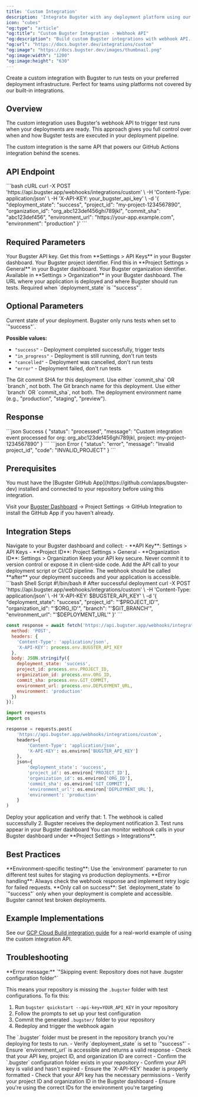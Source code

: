 ```yaml
---
title: 'Custom Integration'
description: 'Integrate Bugster with any deployment platform using our webhook API'
icon: "cubes"
"og:type": "article"
"og:title": "Custom Bugster Integration - Webhook API"
"og:description": "Build custom Bugster integrations with webhook API. Trigger tests from any deployment platform with full control over environments and execution timing."
"og:url": "https://docs.bugster.dev/integrations/custom"
"og:image": "https://docs.bugster.dev/images/thumbnail.png"
"og:image:width": "1200"
"og:image:height": "630"
---
```


Create a custom integration with Bugster to run tests on your preferred deployment infrastructure. Perfect for teams using platforms not covered by our built-in integrations.

## Overview

The custom integration uses Bugster's webhook API to trigger test runs when your deployments are ready. This approach gives you full control over when and how Bugster tests are executed in your deployment pipeline.

<Tip>
The custom integration is the same API that powers our GitHub Actions integration behind the scenes.
</Tip>

## API Endpoint

<RequestExample>
```bash cURL
curl -X POST 'https://api.bugster.app/webhooks/integrations/custom' \
  -H 'Content-Type: application/json' \
  -H 'X-API-KEY: your_bugster_api_key' \
  -d '{
    "deployment_state": "success",
    "project_id": "my-project-1234567890",
    "organization_id": "org_abc123def456ghi789jkl",
    "commit_sha": "abc123def456",
    "environment_url": "https://your-app.example.com",
    "environment": "production"
  }'
```
</RequestExample>

## Required Parameters

<ParamField header="X-API-KEY" type="string" required>
Your Bugster API key. Get this from **Settings > API Keys** in your Bugster dashboard.
</ParamField>

<ParamField body="project_id" type="string" required>
Your Bugster project identifier. Find this in **Project Settings > General** in your Bugster dashboard.
</ParamField>

<ParamField body="organization_id" type="string" required>
Your Bugster organization identifier. Available in **Settings > Organization** in your Bugster dashboard.
</ParamField>

<ParamField body="environment_url" type="string" required>
The URL where your application is deployed and where Bugster should run tests. Required when `deployment_state` is `"success"`.
</ParamField>

## Optional Parameters

<ParamField body="deployment_state" type="string" default="success">
Current state of your deployment. Bugster only runs tests when set to `"success"`.

**Possible values:**
- `"success"` - Deployment completed successfully, trigger tests
- `"in_progress"` - Deployment is still running, don't run tests
- `"cancelled"` - Deployment was cancelled, don't run tests  
- `"error"` - Deployment failed, don't run tests
</ParamField>

<ParamField body="commit_sha" type="string">
The Git commit SHA for this deployment. Use either `commit_sha` OR `branch`, not both.
</ParamField>

<ParamField body="branch" type="string">
The Git branch name for this deployment. Use either `branch` OR `commit_sha`, not both.
</ParamField>

<ParamField body="environment" type="string" default="production">
The deployment environment name (e.g., "production", "staging", "preview").
</ParamField>

## Response

<ResponseExample>
```json Success
{
  "status": "processed",
  "message": "Custom integration event processed for org: org_abc123def456ghi789jkl, project: my-project-1234567890"
}
```
</ResponseExample>

<ResponseExample>
```json Error
{
  "status": "error",
  "message": "Invalid project_id",
  "code": "INVALID_PROJECT"
}
```
</ResponseExample>

## Prerequisites

<Warning>
You must have the [Bugster GitHub App](https://github.com/apps/bugster-dev) installed and connected to your repository before using this integration.
</Warning>

Visit your [Bugster Dashboard](https://app.bugster.dev) → Project Settings → GitHub Integration to install the GitHub App if you haven't already.

## Integration Steps

<Steps>
<Step title="Get your credentials">
Navigate to your Bugster dashboard and collect:
- **API Key**: Settings > API Keys
- **Project ID**: Project Settings > General  
- **Organization ID**: Settings > Organization

<Warning>
Keep your API key secure. Never commit it to version control or expose it in client-side code.
</Warning>
</Step>

<Step title="Add webhook to your deployment pipeline">
Add the API call to your deployment script or CI/CD pipeline. The webhook should be called **after** your deployment succeeds and your application is accessible.

<CodeGroup>
```bash Shell Script
#!/bin/bash
# After successful deployment
curl -X POST 'https://api.bugster.app/webhooks/integrations/custom' \
  -H 'Content-Type: application/json' \
  -H 'X-API-KEY: $BUGSTER_API_KEY' \
  -d '{
    "deployment_state": "success",
    "project_id": "'$PROJECT_ID'",
    "organization_id": "'$ORG_ID'",
    "branch": "'$GIT_BRANCH'",
    "environment_url": "'$DEPLOYMENT_URL'"
  }'
```

```javascript Node.js
const response = await fetch('https://api.bugster.app/webhooks/integrations/custom', {
  method: 'POST',
  headers: {
    'Content-Type': 'application/json',
    'X-API-KEY': process.env.BUGSTER_API_KEY
  },
  body: JSON.stringify({
    deployment_state: 'success',
    project_id: process.env.PROJECT_ID,
    organization_id: process.env.ORG_ID,
    commit_sha: process.env.GIT_COMMIT,
    environment_url: process.env.DEPLOYMENT_URL,
    environment: 'production'
  })
});
```

```python Python
import requests
import os

response = requests.post(
    'https://api.bugster.app/webhooks/integrations/custom',
    headers={
        'Content-Type': 'application/json',
        'X-API-KEY': os.environ['BUGSTER_API_KEY']
    },
    json={
        'deployment_state': 'success',
        'project_id': os.environ['PROJECT_ID'],
        'organization_id': os.environ['ORG_ID'],
        'commit_sha': os.environ['GIT_COMMIT'],
        'environment_url': os.environ['DEPLOYMENT_URL'],
        'environment': 'production'
    }
)
```
</CodeGroup>
</Step>

<Step title="Test the integration">
Deploy your application and verify that:
1. The webhook is called successfully
2. Bugster receives the deployment notification
3. Test runs appear in your Bugster dashboard

<Check>
You can monitor webhook calls in your Bugster dashboard under **Project Settings > Integrations**.
</Check>
</Step>
</Steps>

## Best Practices

<Tip>
**Environment-specific testing**: Use the `environment` parameter to run different test suites for staging vs production deployments.
</Tip>

<Tip>
**Error handling**: Always check the webhook response and implement retry logic for failed requests.
</Tip>

<Warning>
**Only call on success**: Set `deployment_state` to `"success"` only when your deployment is complete and accessible. Bugster cannot test broken deployments.
</Warning>

## Example Implementations

See our [GCP Cloud Build integration guide](/integrations/cloud-build) for a real-world example of using the custom integration API.

## Troubleshooting

<AccordionGroup>
<Accordion title="Repository does not have .bugster configuration folder">
**Error message:** `"Skipping event: Repository does not have .bugster configuration folder"`

This means your repository is missing the `.bugster` folder with test configurations. To fix this:

1. Run `bugster quickstart --api-key=YOUR_API_KEY` in your repository
2. Follow the prompts to set up your test configuration
3. Commit the generated `.bugster/` folder to your repository
4. Redeploy and trigger the webhook again

<Warning>
The `.bugster` folder must be present in the repository branch you're deploying for tests to run.
</Warning>
</Accordion>

<Accordion title="Tests not running after webhook call">
- Verify `deployment_state` is set to `"success"`
- Ensure `environment_url` is accessible and returns a valid response
- Check that your API key, project ID, and organization ID are correct
- Confirm the `.bugster` configuration folder exists in your repository
</Accordion>

<Accordion title="Authentication errors">
- Confirm your API key is valid and hasn't expired
- Ensure the `X-API-KEY` header is properly formatted
- Check that your API key has the necessary permissions
</Accordion>

<Accordion title="Invalid project or organization">
- Verify your project ID and organization ID in the Bugster dashboard
- Ensure you're using the correct IDs for the environment you're targeting
</Accordion>
</AccordionGroup>

